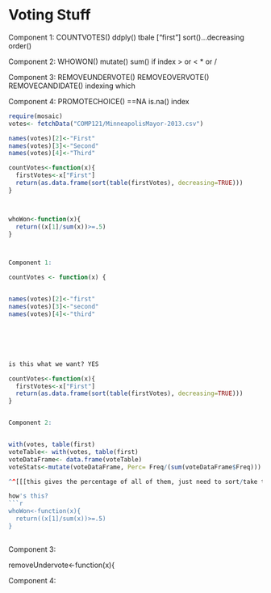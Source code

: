 Voting Stuff
========================================================

Component 1:
 COUNTVOTES()
  ddply()
  tbale
  ["first"]
  sort()...decreasing
  order()
  
Component 2:
WHOWON()
  mutate()
  sum()
  if
  index
  > or <
  * or /
  
  
Component 3:
REMOVEUNDERVOTE()
REMOVEOVERVOTE()
REMOVECANDIDATE()
  indexing
  which
  
Component 4:
PROMOTECHOICE()
  ==NA
  is.na()
  index
  
  
```r
require(mosaic)
votes<- fetchData("COMP121/MinneapolisMayor-2013.csv")

names(votes)[2]<-"First"
names(votes)[3]<-"Second"
names(votes)[4]<-"Third"

countVotes<-function(x){
  firstVotes<-x["First"]
  return(as.data.frame(sort(table(firstVotes), decreasing=TRUE)))
}



whoWon<-function(x){
  return((x[1]/sum(x))>=.5)
}



Component 1:

countVotes <- function(x) {


names(votes)[2]<-"first"
names(votes)[3]<-"second"
names(votes)[4]<-"third"






is this what we want? YES

countVotes<-function(x){
  firstVotes<-x["First"]
  return(as.data.frame(sort(table(firstVotes), decreasing=TRUE)))
}


Component 2:


with(votes, table(first)
voteTable<- with(votes, table(first)
voteDataFrame<- data.frame(voteTable)
voteStats<-mutate(voteDataFrame, Perc= Freq/(sum(voteDataFrame$Freq)))

^^[[[this gives the percentage of all of them, just need to sort/take the top one and see if it is less than .5]]]

how's this?
```r
whoWon<-function(x){
  return((x[1]/sum(x))>=.5)
}
  
```

Component 3:



removeUndervote<-function(x){
  



Component 4:
